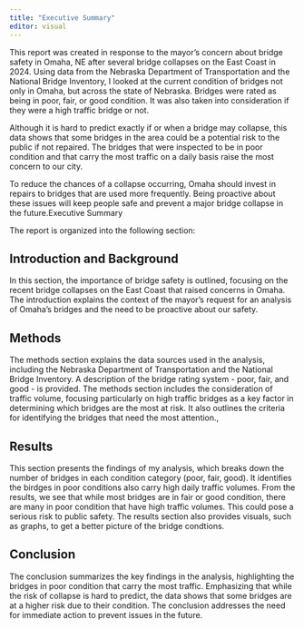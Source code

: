 ```yaml
---
title: "Executive Summary"
editor: visual
---
```


This report was created in response to the mayor's concern about bridge safety in Omaha, NE after several bridge collapses on the East Coast in 2024. Using data from the Nebraska Department of Transportation and the National Bridge Inventory, I looked at the current condition of bridges not only in Omaha, but across the state of Nebraska. Bridges were rated as being in poor, fair, or good condition. It was also taken into consideration if they were a high traffic bridge or not.

Although it is hard to predict exactly if or when a bridge may collapse, this data shows that some bridges in the area could be a potential risk to the public if not repaired. The bridges that were inspected to be in poor condition and that carry the most traffic on a daily basis raise the most concern to our city.

To reduce the chances of a collapse occurring, Omaha should invest in repairs to bridges that are used more frequently. Being proactive about these issues will keep people safe and prevent a major bridge collapse in the future.Executive Summary

The report is organized into the following section:

## Introduction and Background

In this section, the importance of bridge safety is outlined, focusing on the recent bridge collapses on the East Coast that raised concerns in Omaha. The introduction explains the context of the mayor's request for an analysis of Omaha's bridges and the need to be proactive about our safety.

## Methods

The methods section explains the data sources used in the analysis, including the Nebraska Department of Transportation and the National Bridge Inventory. A description of the bridge rating system - poor, fair, and good - is provided. The methods section includes the consideration of traffic volume, focusing particularly on high traffic bridges as a key factor in determining which bridges are the most at risk. It also outlines the criteria for identifying the bridges that need the most attention.,

## Results

This section presents the findings of my analysis, which breaks down the number of bridges in each condition category (poor, fair, good). It identifies the birdges in poor conditions also carry high daily traffic volumes. From the results, we see that while most bridges are in fair or good condition, there are many in poor condition that have high traffic volumes. This could pose a serious risk to public safety. The results section also provides visuals, such as graphs, to get a better picture of the bridge condtions.

## Conclusion

The conclusion summarizes the key findings in the analysis, highlighting the bridges in poor condition that carry the most traffic. Emphasizing that while the risk of collapse is hard to predict, the data shows that some bridges are at a higher risk due to their condition. The conclusion addresses the need for immediate action to prevent issues in the future.
